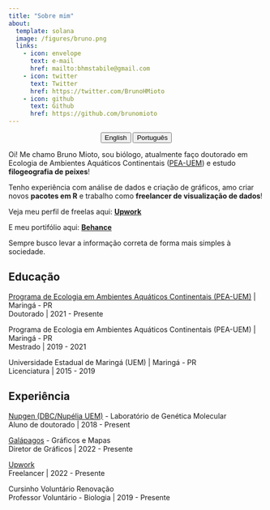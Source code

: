 ```yaml
---
title: "Sobre mim"
about:
  template: solana
  image: /figures/bruno.png
  links:
    - icon: envelope
      text: e-mail
      href: mailto:bhmstabile@gmail.com
    - icon: twitter
      text: Twitter
      href: https://twitter.com/BrunoHMioto
    - icon: github
      text: Github
      href: https://github.com/brunomioto
---
```


<center>

::: {.btn-group role="group" aria-label="About"}
<a href="about.html"> <button type="button" class="btn btn-primary me-md-2 btn-sm">English</button></a> <a href="about-pt.html"> <button type="button" class="btn btn-primary me-md-2 btn-sm">Português</button></a>
:::

</center>

Oi! Me chamo Bruno Mioto, sou biólogo, atualmente faço doutorado em Ecologia de Ambientes Aquáticos Continentais ([PEA-UEM](https://www.pea.uem.br/)) e estudo **filogeografia de peixes**!

Tenho experiência com análise de dados e criação de gráficos, amo criar novos **pacotes em R** e trabalho como **freelancer de visualização de dados**!

Veja meu perfil de freelas aqui: [**Upwork**](https://www.upwork.com/freelancers/~01b609b6016a32f6c6)

E meu portifólio aqui: [**Behance**](https://www.behance.net/gallery/136021485/Data-Visualization-Portfolio)

Sempre busco levar a informação correta de forma mais simples à sociedade.

## Educação

[Programa de Ecologia em Ambientes Aquáticos Continentais (PEA-UEM)](https://www.pea.uem.br/) \| Maringá - PR<br> Doutorado \| 2021 - Presente

Programa de Ecologia em Ambientes Aquáticos Continentais (PEA-UEM) \| Maringá - PR<br> Mestrado \| 2019 - 2021

Universidade Estadual de Maringá (UEM) \| Maringá - PR<br> Licenciatura \| 2015 - 2019

## Experiência

[Nupgen (DBC/Nupélia UEM)](www.nupgen.com) - Laboratório de Genética Molecular<br>Aluno de doutorado \| 2018 - Present

[Galápagos](https://www.brgalapagos.com/) - Gráficos e Mapas<br> Diretor de Gráficos \| 2022 - Presente

[Upwork](https://www.upwork.com/freelancers/~01b609b6016a32f6c6)<br> Freelancer \| 2022 - Presente

Cursinho Voluntário Renovação<br> Professor Voluntário - Biologia \| 2019 - Presente
